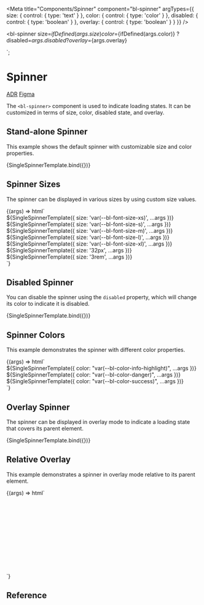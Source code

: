 
<Meta
  title="Components/Spinner"
  component="bl-spinner"
  argTypes={{
    size: {
      control: { type: 'text' }
    },
    color: {
      control: { type: 'color' }
    },
    disabled: {
      control: { type: 'boolean' }
    },
    overlay: {
      control: { type: 'boolean' }
    }
  }}
/>

  <bl-spinner
    size=${ifDefined(args.size)}
    color=${ifDefined(args.color)}
    ?disabled=${args.disabled}
    ?overlay=${args.overlay}
  ></bl-spinner>
`;

# Spinner

<bl-badge icon="document">[ADR](https://github.com/Trendyol/baklava/issues/866)</bl-badge>
<bl-badge icon="puzzle">[Figma](https://www.figma.com/design/RrcLH0mWpIUy4vwuTlDeKN/Baklava-Design-Guide?node-id=22561-4806&t=ZRWH4f0rmvSOcERj-0)</bl-badge>

The `<bl-spinner>` component is used to indicate loading states. It can be customized in terms of size, color, disabled state, and overlay.

## Stand-alone Spinner

This example shows the default spinner with customizable size and color properties.

<Canvas>
  <Story name="Default Spinner">
      {SingleSpinnerTemplate.bind({})}
  </Story>
</Canvas>

## Spinner Sizes

The spinner can be displayed in various sizes by using custom size values.

<Canvas>
  <Story name="Spinner Sizes">
    {(args) => html`
      <div style="display: flex; gap: 16px;">
        ${SingleSpinnerTemplate({ size: 'var(--bl-font-size-xs)', ...args })}
        ${SingleSpinnerTemplate({ size: 'var(--bl-font-size-s)', ...args })}
        ${SingleSpinnerTemplate({ size: 'var(--bl-font-size-m)', ...args })}
        ${SingleSpinnerTemplate({ size: 'var(--bl-font-size-l)', ...args })}
        ${SingleSpinnerTemplate({ size: 'var(--bl-font-size-xl)', ...args })}
        ${SingleSpinnerTemplate({ size: '32px', ...args })}
        ${SingleSpinnerTemplate({ size: '3rem', ...args })}
      </div>
    `}
  </Story>
</Canvas>

## Disabled Spinner

You can disable the spinner using the `disabled` property, which will change its color to indicate it is disabled.

<Canvas>
  <Story name="Disabled Spinner" args={{ size: 'var(--bl-font-size-xl)', disabled: true }}>
    {SingleSpinnerTemplate.bind({})}
  </Story>
</Canvas>

## Spinner Colors

This example demonstrates the spinner with different color properties.

<Canvas>
  <Story name="Spinner Colors">
    {(args) => html`
      <div style="display: flex; gap: 16px;">
        ${SingleSpinnerTemplate({ color: "var(--bl-color-info-highlight)", ...args })}
        ${SingleSpinnerTemplate({ color: "var(--bl-color-danger)", ...args })}
        ${SingleSpinnerTemplate({ color: "var(--bl-color-success)", ...args })}
      </div>
    `}
  </Story>
</Canvas>

## Overlay Spinner

The spinner can be displayed in overlay mode to indicate a loading state that covers its parent element.

<Canvas>
  <Story name="Overlay Spinner" args={{ size: 'var(--bl-font-size-m)', overlay: true }}>
    {SingleSpinnerTemplate.bind({})}
  </Story>
</Canvas>

## Relative Overlay

This example demonstrates a spinner in overlay mode relative to its parent element.

<Canvas>
  <Story name="Relative Overlay">
    {(args) => html`
      <div style="display: flex; justify-content: center; position: relative; width: 200px; height: 200px; background-color: darksalmon;">
        ${SingleSpinnerTemplate({ size: 'var(--bl-font-size-m)', color: "#FFF", overlay: true, ...args })}
        <p style="display:flex; align-items: center; position: absolute;">Content</p>
      </div>
    `}
  </Story>
</Canvas>

## Reference

<ArgsTable of="bl-spinner" />
